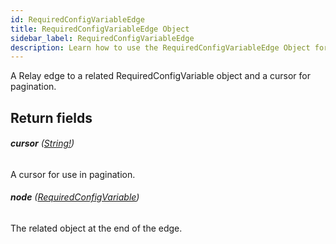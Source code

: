 ```yaml
---
id: RequiredConfigVariableEdge
title: RequiredConfigVariableEdge Object
sidebar_label: RequiredConfigVariableEdge
description: Learn how to use the RequiredConfigVariableEdge Object for Builder's API.
---
```


A Relay edge to a related RequiredConfigVariable object and a cursor for pagination.

## Return fields

###### <b>cursor</b> ([String!](/composer/builder/api/schema/scalar/String.mdx))

A cursor for use in pagination.

###### <b>node</b> ([RequiredConfigVariable](/composer/builder/api/schema/object/RequiredConfigVariable.mdx))

The related object at the end of the edge.
